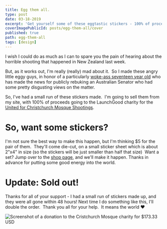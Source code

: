 ```yaml
---
title: Egg them all.
type: post
date: 03-18-2019
excerpt: 'Get yourself some of these eggtastic stickers - 100% of proceeds go to charity!'
coverImagePublicId: posts/egg-them-all/cover
published: true
path: egg-them-all
tags: [design]
---
```


I wish I could do as much as I can to spare you the pain of hearing about the horrible shooting that happened in New Zealand last week.

But, as it works out, I'm really (really) mad about it.  So I made these angry little eggy guys, in honor of a particularly [woke-ass seventeen year old](https://www.youtube.com/watch?v=aht5XZFflzQ) who has made the news for publicly rebuking an Australian Senator who had some pretty disgusting views on the matter.

So, I've had a small run of these stickers made.  I'm going to sell them from my site, with 100% of proceeds going to the LaunchGood charity for the [United for Christchurch Mosque Shootings](https://www.launchgood.com/campaign/support_for_the_families__victims_of_the_new_zealand_mosque_shootings).

# So, want some stickers?

I'm not sure the best way to make this happen, but I'm thinking $5 for the pair of them.  They'll come die-cut, on a small sticker sheet which is about 2"x4" in size (so the stickers will be just smaller than half that size)  Want a set? Jump over to the [shop page](https://mikebifulco.com/shop/#angry-little-egg), and we'll make it happen. Thanks in advance for putting some good energy into the world.

# Update: Sold out!

Thanks for all of your support - I had a small run of stickers made up, and they were all gone within 48 hours! Next time I do something like this, I'll double the order.  Thank you all for your help.  It means the world ❤️

<Image
  publicId="posts/egg-them-all/sold-out"
  alt="Screenshot of a donation to the Cristchurch Mosque charity for $173.33 USD"
  caption="We donated $173.33 to charity, thanks to you."
/>
